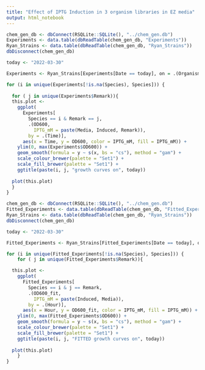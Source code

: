 ```yaml
---
title: "Effect of IPTG Induction in 3 organism libraries in EZ media"
output: html_notebook
---
```

```r
chem_gen_db <- dbConnect(RSQLite::SQLite(), "../chem_gen.db")
Experiments <- data.table(dbReadTable(chem_gen_db, "Experiments"))
Ryan_Strains <- data.table(dbReadTable(chem_gen_db, "Ryan_Strains"))
dbDisconnect(chem_gen_db)

today <- "2022-03-30"

Experiments <- Ryan_Strains[Experiments[Date == today], on = .(Organism)]

for (i in unique(Experiments[!is.na(Species), Species])) {
  
  for ( j in unique(Experiments$Remark)){
  this.plot <- 
    ggplot(
      Experiments[
        Species == i & Remark == j, 
        .(OD600,
          IPTG_mM = paste(Media, Induced, Remark)), 
        by = .(Time)],
      aes(x = Time, y = OD600, color = IPTG_mM, fill = IPTG_mM)) +
    ylim(0, max(Experiments$OD600)) +
    geom_smooth(formula = y ~ s(x, bs = "cs"), method = "gam") +
    scale_colour_brewer(palette = "Set1") +
    scale_fill_brewer(palette = "Set1") +
    ggtitle(paste(i, j, "growth curves on", today))
  
  plot(this.plot)
  }
}
```
```r
chem_gen_db <- dbConnect(RSQLite::SQLite(), "../chem_gen.db")
Fitted_Experiments <- data.table(dbReadTable(chem_gen_db, "Fitted_Experiments"))
Ryan_Strains <- data.table(dbReadTable(chem_gen_db, "Ryan_Strains"))
dbDisconnect(chem_gen_db)

today <- "2022-03-30"

Fitted_Experiments <- Ryan_Strains[Fitted_Experiments[Date == today], on = .(Organism)]

for (i in unique(Fitted_Experiments[!is.na(Species), Species])) {
    for ( j in unique(Fitted_Experiments$Remark)){

  this.plot <- 
    ggplot(
      Fitted_Experiments[
        Species == i & j == Remark, 
        .(OD600_fit,
          IPTG_mM = paste(Induced, Media)), 
        by = .(Hour)],
      aes(x = Hour, y = OD600_fit, color = IPTG_mM, fill = IPTG_mM)) +
    ylim(0, max(Fitted_Experiments$OD600)) +
    geom_smooth(formula = y ~ s(x, bs = "cs"), method = "gam") +
    scale_colour_brewer(palette = "Set1") +
    scale_fill_brewer(palette = "Set1") +
    ggtitle(paste(i, j, "FITTED growth curves on", today))
  
  plot(this.plot)
    }
}
```
